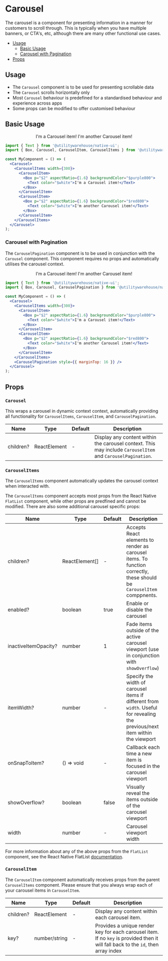 
<Meta title="Lab Components / Carousel (Lab)" />

<BackToTopButton />

# Carousel

The carousel is a component for presenting information in a manner for customers to scroll through. This is typically when you have multiple banners, or CTA's, etc, although there are many other functional use cases.

- [Usage](#usage)
  - [Basic Usage](#basic-usage)
  - [Carousel with Pagination](#carousel-with-pagination)
- [Props](#props)

<DocComponentWrap>
  <Box mb="$4">
    <Alert text="This component is in the lab until it has been more widely implemented and any implementations standardised." />
  </Box>
  <Box mb="$6">
    <Alert
      colorScheme="gold"
      text="The carousel implements a FlatList. Some props cannot be modified. This is to ensure standardised behaviour and presentation."
    />
  </Box>
</DocComponentWrap>

## Usage

- The `Carousel` component is to be used for presenting scrollable data
- The `Carousel` scrolls horizontally only
- Most `Carousel` behaviour is predefined for a standardised behaviour and experience across apps
- Some props can be modified to offer customised behaviour

## Basic Usage

<UsageWrap>
  <Center flex={1}>
    <Carousel>
      <CarouselItems width={300}>
        <CarouselItem>
          <Box p="$2" aspectRatio={1.6} backgroundColor="$purple800">
            <Text color="$white">I'm a Carousel item!</Text>
          </Box>
        </CarouselItem>
        <CarouselItem>
          <Box p="$2" aspectRatio={1.6} backgroundColor="$red800">
            <Text color="$white">I'm another Carousel item!</Text>
          </Box>
        </CarouselItem>
      </CarouselItems>
    </Carousel>
  </Center>
</UsageWrap>

```jsx
import { Text } from '@utilitywarehouse/native-ui';
import { Box, Carousel, CarouselItem, CarouselItems } from '@utilitywarehouse/native-ui/lab';

const MyComponent = () => (
  <Carousel>
    <CarouselItems width={300}>
      <CarouselItem>
        <Box p="$2" aspectRatio={1.6} backgroundColor="$purple800">
          <Text color="$white">I'm a Carousel item!</Text>
        </Box>
      </CarouselItem>
      <CarouselItem>
        <Box p="$2" aspectRatio={1.6} backgroundColor="$red800">
          <Text color="$white">I'm another Carousel item!</Text>
        </Box>
      </CarouselItem>
    </CarouselItems>
  </Carousel>
);
```

### Carousel with Pagination

The `CarouselPagination` component is to be used in conjunction with the `Carousel` component. This component requires no props and automatically utilises the carousel context.

<UsageWrap>
  <Center flex={1}>
    <Carousel>
      <CarouselItems width={300}>
        <CarouselItem>
          <Box p="$2" aspectRatio={1.6} backgroundColor="$purple800">
            <Text color="$white">I'm a Carousel item!</Text>
          </Box>
        </CarouselItem>
        <CarouselItem>
          <Box p="$2" aspectRatio={1.6} backgroundColor="$red800">
            <Text color="$white">I'm another Carousel item!</Text>
          </Box>
        </CarouselItem>
      </CarouselItems>
      <CarouselPagination style={{ marginTop: 16 }} />
    </Carousel>
  </Center>
</UsageWrap>

```jsx
import { Text } from '@utilitywarehouse/native-ui';
import { Box, Carousel, CarouselPagination } from '@utilitywarehouse/native-ui/lab';

const MyComponent = () => (
  <Carousel>
    <CarouselItems width={300}>
      <CarouselItem>
        <Box p="$2" aspectRatio={1.6} backgroundColor="$purple800">
          <Text color="$white">I'm a Carousel item!</Text>
        </Box>
      </CarouselItem>
      <CarouselItem>
        <Box p="$2" aspectRatio={1.6} backgroundColor="$red800">
          <Text color="$white">I'm another Carousel item!</Text>
        </Box>
      </CarouselItem>
    </CarouselItems>
    <CarouselPagination style={{ marginTop: 16 }} />
  </Carousel>
);
```

## Props

### `Carousel`

This wraps a carousel in dynamic context context, automatically providing all functionality for `CarouselItems`, `CarouselItem`, and `CarouselPagination`.

| Name      | Type         | Default | Description                                                                                                |
| --------- | ------------ | ------- | ---------------------------------------------------------------------------------------------------------- |
| children? | ReactElement | -       | Display any content within the carousel context. This may include `CarouselItem` and `CarouselPagination`. |

### `CarouselItems`

The `CarouselItems` component automatically updates the carousel context when interacted with.

The `CarouselItems` component accepts most props from the React Native `FlatList` component, while other props are predfined and cannot be modified. There are also some additional carousel specific props:

| Name                 | Type           | Default | Description                                                                                                                    |
| -------------------- | -------------- | ------- | ------------------------------------------------------------------------------------------------------------------------------ |
| children?            | ReactElement[] | -       | Accepts React elements to render as carousel items. To function correctly, these should be `CarouselItem` comppnents.          |
| enabled?             | boolean        | true    | Enable or disable the carousel                                                                                                 |
| inactiveItemOpacity? | number         | 1       | Fade items outside of the active carousel viewport (use in conjunction with `showOverflow`)                                    |
| itemWidth?           | number         | -       | Specify the width of carousel items if different from `width`. Useful for revealing the previous/next item within the viewport |
| onSnapToItem?        | () => void     | -       | Callback each time a new item is focused in the carousel viewport                                                              |
| showOverflow?        | boolean        | false   | Visually reveal the items outside of the carousel viewport                                                                     |
| width                | number         | -       | Carousel viewport width                                                                                                        |

For more information about any of the above props from the `FlatList` component, see the React Native FlatList [documentation](https://reactnative.dev/docs/flatlist).

### `CarouselItem`

The `CarouselItem` component automatically receives props from the parent `CarouselItems` component. Please ensure that you always wrap each of your carousel items in `CarouselItem`.

| Name      | Type          | Default | Description                                                                                                                       |
| --------- | ------------- | ------- | --------------------------------------------------------------------------------------------------------------------------------- |
| children? | ReactElement  | -       | Display any content within each carousel item.                                                                                    |
| key?      | number/string | -       | Provides a unique render key for each carousel item. If no `key` is provided then it will fall back to the `id`, then array index |
